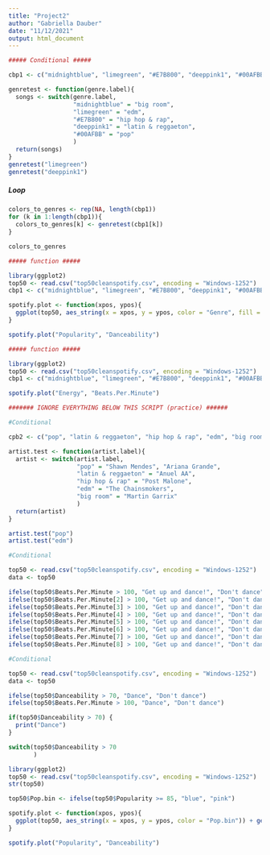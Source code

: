 ```yaml
---
title: "Project2"
author: "Gabriella Dauber"
date: "11/12/2021"
output: html_document
---
```


```r

##### Conditional #####

cbp1 <- c("midnightblue", "limegreen", "#E7B800", "deeppink1", "#00AFBB")

genretest <- function(genre.label){
  songs <- switch(genre.label,
                  "midnightblue" = "big room",
                  "limegreen" = "edm",
                  "#E7B800" = "hip hop & rap",
                  "deeppink1" = "latin & reggaeton",
                  "#00AFBB" = "pop"
                  )
  return(songs)
}
genretest("limegreen")
genretest("deeppink1")
```

##### Loop #####

```r

colors_to_genres <- rep(NA, length(cbp1))
for (k in 1:length(cbp1)){
  colors_to_genres[k] <- genretest(cbp1[k])
}

colors_to_genres

```

```r

##### function #####

library(ggplot2)
top50 <- read.csv("top50cleanspotify.csv", encoding = "Windows-1252")
cbp1 <- c("midnightblue", "limegreen", "#E7B800", "deeppink1", "#00AFBB")

spotify.plot <- function(xpos, ypos){
  ggplot(top50, aes_string(x = xpos, y = ypos, color = "Genre", fill = "Genre")) + geom_point(size = 3) + xlab(sub("[.]", " ", xpos)) + ylab(sub("[.]", " ", ypos)) + scale_colour_manual(values=cbp1)
}

spotify.plot("Popularity", "Danceability")

```

```r

##### function #####

library(ggplot2)
top50 <- read.csv("top50cleanspotify.csv", encoding = "Windows-1252")
cbp1 <- c("midnightblue", "limegreen", "#E7B800", "deeppink1", "#00AFBB")

spotify.plot("Energy", "Beats.Per.Minute")

```
```r

####### IGNORE EVERYTHING BELOW THIS SCRIPT (practice) ######

```

```r
#Conditional

cpb2 <- c("pop", "latin & reggaeton", "hip hop & rap", "edm", "big room")

artist.test <- function(artist.label){
  artist <- switch(artist.label,
                   "pop" = "Shawn Mendes", "Ariana Grande",
                   "latin & reggaeton" = "Anuel AA", 
                   "hip hop & rap" = "Post Malone", 
                   "edm" = "The Chainsmokers", 
                   "big room" = "Martin Garrix"
                   )
  return(artist)
}

artist.test("pop")
artist.test("edm")

```

```r
#Conditional 

top50 <- read.csv("top50cleanspotify.csv", encoding = "Windows-1252")
data <- top50

ifelse(top50$Beats.Per.Minute > 100, "Get up and dance!", "Don't dance")
ifelse(top50$Beats.Per.Minute[2] > 100, "Get up and dance!", "Don't dance")
ifelse(top50$Beats.Per.Minute[3] > 100, "Get up and dance!", "Don't dance")
ifelse(top50$Beats.Per.Minute[4] > 100, "Get up and dance!", "Don't dance")
ifelse(top50$Beats.Per.Minute[5] > 100, "Get up and dance!", "Don't dance")
ifelse(top50$Beats.Per.Minute[6] > 100, "Get up and dance!", "Don't dance")
ifelse(top50$Beats.Per.Minute[7] > 100, "Get up and dance!", "Don't dance")
ifelse(top50$Beats.Per.Minute[8] > 100, "Get up and dance!", "Don't dance")

```

```r
#Conditional  

top50 <- read.csv("top50cleanspotify.csv", encoding = "Windows-1252")
data <- top50

ifelse(top50$Danceability > 70, "Dance", "Don't dance") 
ifelse(top50$Beats.Per.Minute > 100, "Dance", "Don't dance")

if(top50$Danceability > 70) {
  print("Dance")
}

switch(top50$Danceability > 70
       )

```

```r
library(ggplot2)
top50 <- read.csv("top50cleanspotify.csv", encoding = "Windows-1252")
str(top50)

top50$Pop.bin <- ifelse(top50$Popularity >= 85, "blue", "pink")

spotify.plot <- function(xpos, ypos){
  ggplot(top50, aes_string(x = xpos, y = ypos, color = "Pop.bin")) + geom_point(size = 3) + xlab(sub("[.]", " ", xpos)) + ylab(sub("[.]", " ", ypos)) 
}

spotify.plot("Popularity", "Danceability")
```

